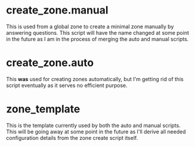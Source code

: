 = create_zone.manual =
This is used from a global zone to create a minimal zone manually by answering
questions.  This script will have the name changed at some point in the future
as I am in the process of merging the auto and manual scripts.

= create_zone.auto =
This '''was''' used for creating zones automatically, but I'm getting rid of
this script eventually as it serves no efficient purpose.

= zone_template =
This is the template currently used by both the auto and manual scripts.
This will be going away at some point in the future as I'll derive all needed
configuration details from the zone create script itself.
